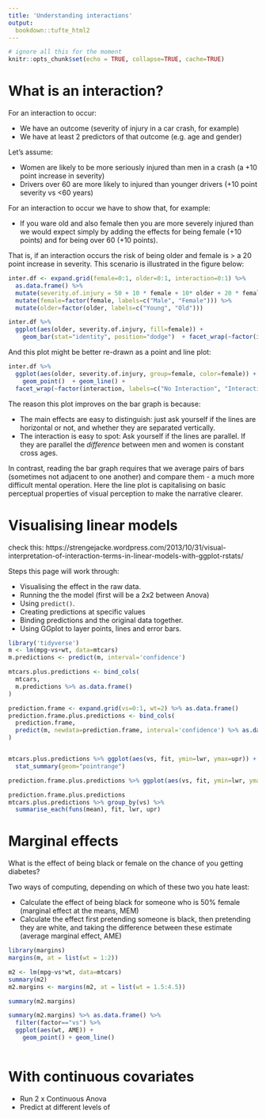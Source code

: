```yaml
---
title: 'Understanding interactions'
output:
  bookdown::tufte_html2
---
```


```r
# ignore all this for the moment
knitr::opts_chunk$set(echo = TRUE, collapse=TRUE, cache=TRUE)
```


# What is an interaction? 

For an interaction to occur:

- We have an outcome (severity of injury in a car crash, for example)
- We have at least 2 predictors of that outcome (e.g. age and gender)


Let's assume:

- Women are likely to be more seriously injured than men in a crash (a +10 point increase in severity)
- Drivers over 60 are more likely to injured than younger drivers (+10 point severity vs <60 years)

For an interaction to occur we have to show that, for example:

- If you ware old and also female then you are more severely injured than we would expect simply by adding the effects for being female (+10 points) and for being over 60 (+10 points). 

That is, if an interaction occurs the risk of being older and female is > a 20 point increase in severity. This scenario is illustrated in the figure below:

```r
inter.df <- expand.grid(female=0:1, older=0:1, interaction=0:1) %>% 
  as.data.frame() %>% 
  mutate(severity.of.injury = 50 + 10 * female + 10* older + 20 * female*older*interaction) %>%
  mutate(female=factor(female, labels=c("Male", "Female"))) %>% 
  mutate(older=factor(older, labels=c("Young", "Old")))

inter.df %>% 
  ggplot(aes(older, severity.of.injury, fill=female)) + 
    geom_bar(stat="identity", position="dodge")  + facet_wrap(~factor(interaction, labels=c("No Interaction", "Interaction"))) + scale_fill_discrete("") + ylab("Injury severity") + xlab("")
```



And this plot might be better re-drawn as a point and line plot:

```r
inter.df %>% 
  ggplot(aes(older, severity.of.injury, group=female, color=female)) + 
    geom_point()  + geom_line() + 
  facet_wrap(~factor(interaction, labels=c("No Interaction", "Interaction"))) + scale_fill_discrete("") + ylab("Injury severity") + xlab("")
```



The reason this plot improves on the bar graph is because:

- The main effects are easy to distinguish: just ask yourself if the lines are horizontal or not, and whether they are separated vertically. 
- The interaction is easy to spot: Ask yourself if the lines are parallel. If they are parallel the *difference* between men and women is constant cross ages.


In contrast, reading the bar graph requires that we average pairs of bars (sometimes not adjacent to one another) and compare them - a much more difficult mental operation. Here the line plot is capitalising on basic perceptual properties of visual perception to make the narrative clearer.




# Visualising linear models

check this:
https://strengejacke.wordpress.com/2013/10/31/visual-interpretation-of-interaction-terms-in-linear-models-with-ggplot-rstats/


Steps this page will work through:

- Visualising the effect in the raw data.
- Running the the model (first will be a 2x2 between Anova)
- Using `predict()`.
- Creating predictions at specific values
- Binding predictions and the original data together. 
- Using GGplot to layer points, lines and error bars.

```r
library('tidyverse')
m <- lm(mpg~vs+wt, data=mtcars)
m.predictions <- predict(m, interval='confidence')

mtcars.plus.predictions <- bind_cols(
  mtcars, 
  m.predictions %>% as.data.frame()
)

prediction.frame <- expand.grid(vs=0:1, wt=2) %>% as.data.frame()
prediction.frame.plus.predictions <- bind_cols(
  prediction.frame, 
  predict(m, newdata=prediction.frame, interval='confidence') %>% as.data.frame()
)


mtcars.plus.predictions %>% ggplot(aes(vs, fit, ymin=lwr, ymax=upr)) + 
  stat_summary(geom="pointrange")
```

```r
prediction.frame.plus.predictions %>% ggplot(aes(vs, fit, ymin=lwr, ymax=upr)) + geom_pointrange()
```

```r
prediction.frame.plus.predictions 
mtcars.plus.predictions %>% group_by(vs) %>% 
  summarise_each(funs(mean), fit, lwr, upr)
```


# Marginal effects

What is the effect of being black or female on the chance of you getting diabetes?

Two ways of computing, depending on which of these two you hate least:

- Calculate the effect of being black for someone who is 50% female (marginal effect at the means, MEM)
- Calculate the effect first pretending someone is black, then pretending they are white, and taking the difference between these estimate (average marginal effect, AME)




```r
library(margins)
margins(m, at = list(wt = 1:2))

m2 <- lm(mpg~vs*wt, data=mtcars)
summary(m2)
m2.margins <- margins(m2, at = list(wt = 1.5:4.5))

summary(m2.margins)

summary(m2.margins) %>% as.data.frame() %>% 
  filter(factor=="vs") %>% 
  ggplot(aes(wt, AME)) + 
    geom_point() + geom_line()
  
```
# With continuous covariates

- Run 2 x Continuous Anova
- Predict at different levels of



